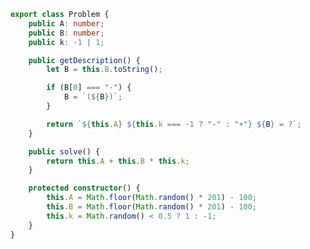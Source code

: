 ```ts
export class Problem {
	public A: number;
	public B: number;
	public k: -1 | 1;

	public getDescription() {
		let B = this.B.toString();

		if (B[0] === "-") {
			B = `(${B})`;
		}

		return `${this.A} ${this.k === -1 ? "-" : "+"} ${B} = ?`;
	}

	public solve() {
		return this.A + this.B * this.k;
	}

	protected constructor() {
		this.A = Math.floor(Math.random() * 201) - 100;
		this.B = Math.floor(Math.random() * 201) - 100;
		this.k = Math.random() < 0.5 ? 1 : -1;
	}
}
```
